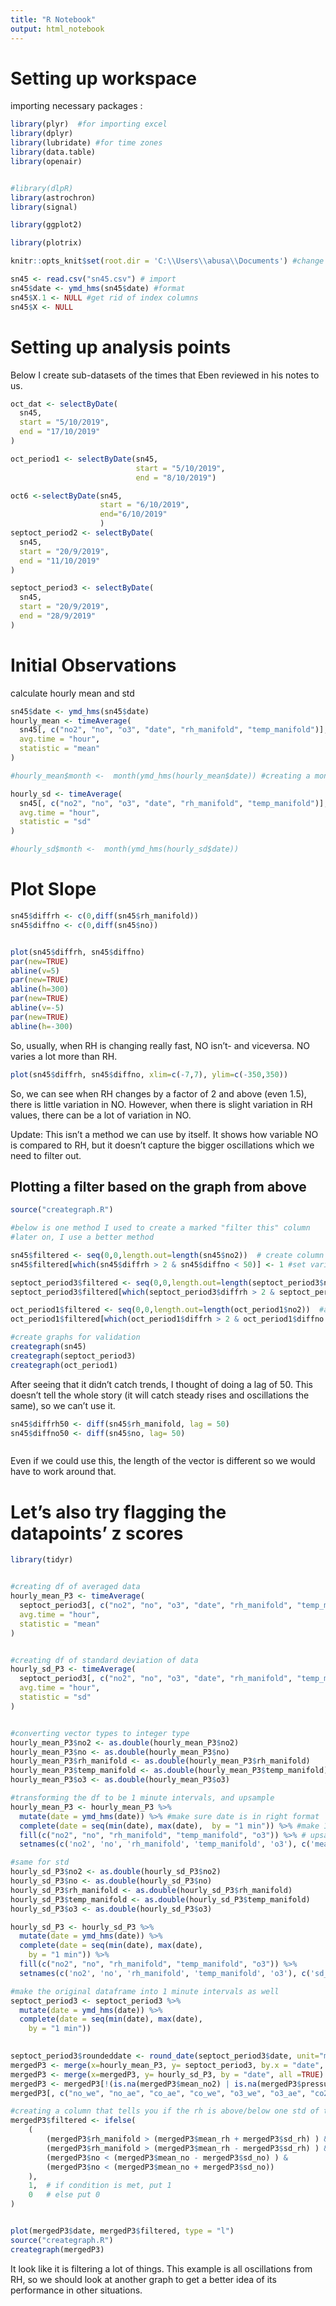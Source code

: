 ```yaml
---
title: "R Notebook"
output: html_notebook
---
```



# Setting up workspace 

importing necessary packages :

```r
library(plyr)  #for importing excel
library(dplyr)
library(lubridate) #for time zones
library(data.table)
library(openair)


#library(dlpR)
library(astrochron)
library(signal)

library(ggplot2)

library(plotrix)
```


```r
knitr::opts_knit$set(root.dir = 'C:\\Users\\abusa\\Documents') #change this to your own directory
```

```r
sn45 <- read.csv("sn45.csv") # import
sn45$date <- ymd_hms(sn45$date) #format
sn45$X.1 <- NULL #get rid of index columns
sn45$X <- NULL
```

# Setting up analysis points 

Below I create sub-datasets of the times that Eben reviewed in his notes to us. 

```r
oct_dat <- selectByDate(
  sn45,
  start = "5/10/2019",
  end = "17/10/2019"
)

oct_period1 <- selectByDate(sn45,
                            start = "5/10/2019",
                            end = "8/10/2019")

oct6 <-selectByDate(sn45, 
                    start = "6/10/2019",
                    end="6/10/2019"
                    ) 
septoct_period2 <- selectByDate(
  sn45, 
  start = "20/9/2019", 
  end = "11/10/2019"
)

septoct_period3 <- selectByDate(
  sn45,
  start = "20/9/2019",
  end = "28/9/2019"
)
```

# Initial Observations 

calculate hourly mean and std 

```r
sn45$date <- ymd_hms(sn45$date)
hourly_mean <- timeAverage(
  sn45[, c("no2", "no", "o3", "date", "rh_manifold", "temp_manifold")],
  avg.time = "hour",
  statistic = "mean"
)

#hourly_mean$month <-  month(ymd_hms(hourly_mean$date)) #creating a month column

hourly_sd <- timeAverage(
  sn45[, c("no2", "no", "o3", "date", "rh_manifold", "temp_manifold")],
  avg.time = "hour",
  statistic = "sd"
)

#hourly_sd$month <-  month(ymd_hms(hourly_sd$date))

```
# Plot Slope 

```r

sn45$diffrh <- c(0,diff(sn45$rh_manifold))
sn45$diffno <- c(0,diff(sn45$no))


plot(sn45$diffrh, sn45$diffno)
par(new=TRUE)
abline(v=5)
par(new=TRUE)
abline(h=300)
par(new=TRUE)
abline(v=-5)
par(new=TRUE)
abline(h=-300)

```
So, usually, when RH is changing really fast, NO isn't- and viceversa. NO varies a lot more than RH.

```r
plot(sn45$diffrh, sn45$diffno, xlim=c(-7,7), ylim=c(-350,350))
```
So, we can see when RH changes by a factor of 2 and above (even 1.5), there is little variation in NO. However, when there is slight variation in RH values, there can be a lot of variation in NO. 

Update: This isn't a method we can use by itself. It shows how variable NO is compared to RH, but it doesn't capture the bigger oscillations which we need to filter out.


## Plotting a filter based on the graph from above


```r
source("creategraph.R")

#below is one method I used to create a marked "filter this" column
#later on, I use a better method

sn45$filtered <- seq(0,0,length.out=length(sn45$no2))  # create column of zeros
sn45$filtered[which(sn45$diffrh > 2 & sn45$diffno < 50)] <- 1 #set variable to 1 if meets the filtering condition

septoct_period3$filtered <- seq(0,0,length.out=length(septoct_period3$no2)) #doing the same for another sub-dataset
septoct_period3$filtered[which(septoct_period3$diffrh > 2 & septoct_period3$diffno < 50)] <- 1

oct_period1$filtered <- seq(0,0,length.out=length(oct_period1$no2))  #again, for another one
oct_period1$filtered[which(oct_period1$diffrh > 2 & oct_period1$diffno < 50)] <- 1

#create graphs for validation
creategraph(sn45)
creategraph(septoct_period3)
creategraph(oct_period1)
```

After seeing that it didn't catch trends, I thought of doing a lag of 50. This doesn't tell the whole story (it will catch steady rises and oscillations the same), so we can't use it.

```r

sn45$diffrh50 <- diff(sn45$rh_manifold, lag = 50)
sn45$diffno50 <- diff(sn45$no, lag= 50)



```
Even if we could use this, the length of the vector is different so we would have to work around that. 



# Let's also try flagging the datapoints' z scores

```r
library(tidyr)


#creating df of averaged data
hourly_mean_P3 <- timeAverage(
  septoct_period3[, c("no2", "no", "o3", "date", "rh_manifold", "temp_manifold")],
  avg.time = "hour",
  statistic = "mean"
)


#creating df of standard deviation of data
hourly_sd_P3 <- timeAverage(
  septoct_period3[, c("no2", "no", "o3", "date", "rh_manifold", "temp_manifold")],
  avg.time = "hour",
  statistic = "sd"
)


#converting vector types to integer type
hourly_mean_P3$no2 <- as.double(hourly_mean_P3$no2)
hourly_mean_P3$no <- as.double(hourly_mean_P3$no)
hourly_mean_P3$rh_manifold <- as.double(hourly_mean_P3$rh_manifold)
hourly_mean_P3$temp_manifold <- as.double(hourly_mean_P3$temp_manifold)
hourly_mean_P3$o3 <- as.double(hourly_mean_P3$o3)

#transforming the df to be 1 minute intervals, and upsample
hourly_mean_P3 <- hourly_mean_P3 %>%
  mutate(date = ymd_hms(date)) %>% #make sure date is in right format
  complete(date = seq(min(date), max(date),  by = "1 min")) %>% #make 1 minute intervals
  fill(c("no2", "no", "rh_manifold", "temp_manifold", "o3")) %>% # upsample
  setnames(c('no2', 'no', 'rh_manifold', 'temp_manifold', 'o3'), c('mean_no2', 'mean_no', 'mean_rh', 'mean_temp', 'mean_o3')) #rename

#same for std
hourly_sd_P3$no2 <- as.double(hourly_sd_P3$no2)
hourly_sd_P3$no <- as.double(hourly_sd_P3$no)
hourly_sd_P3$rh_manifold <- as.double(hourly_sd_P3$rh_manifold)
hourly_sd_P3$temp_manifold <- as.double(hourly_sd_P3$temp_manifold)
hourly_sd_P3$o3 <- as.double(hourly_sd_P3$o3)

hourly_sd_P3 <- hourly_sd_P3 %>%
  mutate(date = ymd_hms(date)) %>%
  complete(date = seq(min(date), max(date),
    by = "1 min")) %>%
  fill(c("no2", "no", "rh_manifold", "temp_manifold", "o3")) %>%
  setnames(c('no2', 'no', 'rh_manifold', 'temp_manifold', 'o3'), c('sd_no2', 'sd_no', 'sd_rh', 'sd_temp', 'sd_o3'))

#make the original dataframe into 1 minute intervals as well
septoct_period3 <- septoct_period3 %>%
  mutate(date = ymd_hms(date)) %>%
  complete(date = seq(min(date), max(date),
    by = "1 min"))
  
```


```r

septoct_period3$roundeddate <- round_date(septoct_period3$date, unit="minute") #round the data, so that it's exactly at 1 minute intervals
mergedP3 <- merge(x=hourly_mean_P3, y= septoct_period3, by.x = "date", by.y = "roundeddate", all.y =TRUE) #merge the hourly data with the main df
mergedP3 <- merge(x=mergedP3, y= hourly_sd_P3, by = "date", all =TRUE) #merge that df with the standard deviation df
mergedP3 <- mergedP3[!(is.na(mergedP3$mean_no2) | is.na(mergedP3$pressure) ), ] #clean, remove rows with nans
mergedP3[, c("no_we", "no_ae", "co_ae", "co_we", "o3_we", "o3_ae", "co2_raw", "lat", "long")] <- NULL # excluding variables we're not using, to make working with the df easier

#creating a column that tells you if the rh is above/below one std of the hourly mean and NO is not (ie if a condition is met for filtering)
mergedP3$filtered <- ifelse(
    ( 
        (mergedP3$rh_manifold > (mergedP3$mean_rh + mergedP3$sd_rh) ) &
        (mergedP3$rh_manifold > (mergedP3$mean_rh - mergedP3$sd_rh) ) &
        (mergedP3$no < (mergedP3$mean_no - mergedP3$sd_no) ) & 
        (mergedP3$no < (mergedP3$mean_no + mergedP3$sd_no))
    ),
    1,  # if condition is met, put 1
    0   # else put 0
)



```

```r
plot(mergedP3$date, mergedP3$filtered, type = "l")
source("creategraph.R")
creategraph(mergedP3)
```


It look like it is filtering a lot of things. This example is all oscillations from RH, so we should look at another graph to get a better idea of its performance in other situations.





